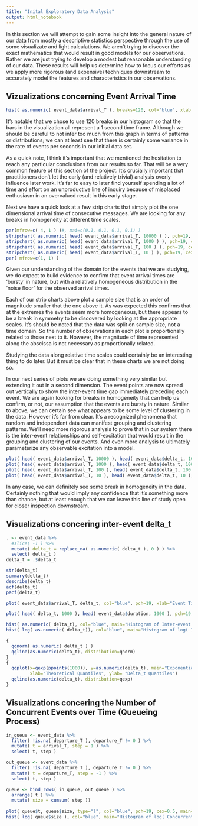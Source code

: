 ```yaml
---
title: "Inital Exploratory Data Analysis"
output: html_notebook
---
```


In this section we will attempt to gain some insight into the general nature 
of our data from mostly a descriptive statistics perspective through the use
of some visualizate and light calculations.  We aren't trying to discover the
exact mathematics that would result in good models for our observations.
Rather we are just trying to develop a modest but reasonable understanding of
our data. These results will help us determine how to focus our efforts
as we apply more rigorous (and expensive) techniques downstream to accurately
model the features and characteristics in our observations.

## Vizualizations concerning Event Arrival Time 

```r
hist( as.numeric( event_data$arrival_T ), breaks=120, col="blue", xlab = "Event arrival time in ns over the first two minutes of data.", main="Histogram of Event Arrival Count per Sec" )
```
It's notable that we chose to use 120 breaks in our histogram so that the bars
in the visualization all represent a 1 second time frame.  Although we should be
careful to not infer too much from this graph in terms of patterns or distributions;
we can at least see that there is certainly some variance in the rate of events
per seconds in our initial data set.

As a quick note, I think it's important that we mentioned the hesitation to
reach any particular conclusions from our results so far.  That will be a very
common feature of this section of the project.  It's crucially important that
practitioners don't let the early (and relatively trivial) analysis overly
influence later work.  It's far to easy to later find yourself spending a lot
of time and effort on an unproductive line of inquiry because of misplaced
enthusiasm in an overvalued result in this early stage.

Next we have a quick look at a few strip charts that simply plot the one
dimensional arrival time of consecutive messages. We are looking for any breaks
in homogeneity at different time scales.

```r
par(mfrow=c( 4, 1 ) )#, mai=c(0.1, 0.1, 0.1, 0.1) )
stripchart( as.numeric( head( event_data$arrival_T, 10000 ) ), pch=19, cex=0.5, col="blue", xlab="Event Time in ns", main="1-D Stripchart of Event Arrival Time for the first 10000 observations." )
stripchart( as.numeric( head( event_data$arrival_T, 1000 ) ), pch=19, cex=0.5, col="blue", xlab="Event Time in ns", main="1-D Stripchart of Event Arrival Time for the first 1000 observations." )
stripchart( as.numeric( head( event_data$arrival_T, 100 ) ), pch=19, cex=0.5, col="blue", xlab="Event Time in ns", main="1-D Stripchart of Event Time; first 100 observations." )
stripchart( as.numeric( head( event_data$arrival_T, 10 ) ), pch=19, cex=0.5, col="blue", xlab="Event Time in ns", main="1-D Stripchart of Event Time; first 10 observations." )
par( mfrow=c(1, 1) )
```

Given our understanding of the domain for the events that we are studying, we do
expect to build evidence to confirm that event arrival times are 'bursty'
in nature, but with a relatively homogeneous distribution in the 'noise floor' 
for the observed arrival times. 

Each of our strip charts above plot a sample size that is an order of magnitude
smaller that the one above it.  As was expected this confirms that at the extremes
the events seem more homogeneous, but there appears to be a break in symmetry to be
discovered by looking at the appropriate scales.  It's should be noted that the
data was split on sample size, not a time domain. So the number of observations
in each plot is proportionally related to those next to it.  However, the magnitude of
time represented along the abscissa is not necessary as proportionally related.

Studying the data along relative time scales could certainly be an interesting
thing to do later.  But it must be clear that in these charts we are not doing so.

In our next series of plots we are doing something very similar but extending it out
in a second dimension.  The event points are now spread out vertically
to show the inter-event time gap immediately preceding each event.  We are again
looking for breaks in homogeneity that can help us confirm, or not, our assumption
that the events are bursty in nature.  Similar to above, we can certain
see what appears to be some level of clustering in the data.  However it's far
from clear.  It's a recognized phenomena that random and independent data
can manifest grouping and clustering patterns.  We'll need more rigorous analysis
to prove that in our system there is the inter-event relationships and
self-excitation that would result in the grouping and clustering of our events.
And even more analysis to ultimately parameterize any observable excitation into a model.

```r
plot( head( event_data$arrival_T, 10000 ), head( event_data$delta_t, 10000 ), col="blue", pch=19, xlab="Event Time in ns", ylab="Inter-Event Delta_t in ns", main="Inter-Event Delta_t against Event Time" )
plot( head( event_data$arrival_T, 1000 ), head( event_data$delta_t, 1000 ), col="blue", pch=19, xlab="Event Time in ns", ylab="Inter-Event Delta_t in ns", main="Inter-Event Delta_t against Event Time" )
plot( head( event_data$arrival_T, 100 ), head( event_data$delta_t, 100 ), col="blue", pch=19, xlab="Event Time in ns", ylab="Inter-Event Delta_t in ns", main="Inter-Event Delta_t against Event Time" )
plot( head( event_data$arrival_T, 10 ), head( event_data$delta_t, 10 ), col="blue", pch=19, xlab="Event Time in ns", ylab="Inter-Event Delta_t in ns", main="Inter-Event Delta_t against Event Time" )
```
In any case, we can definitely see some break in homogeneity in the data.  Certainly
nothing that would imply any confidence that it's something more than chance, but
at least enough that we can leave this line of study open for closer inspection
downstream.


## Visualizations concering inter-event delta_t
```r
. <- event_data %>%
  #slice( -1 ) %>%
  mutate( delta_t = replace_na( as.numeric( delta_t ), 0 ) ) %>%
  select( delta_t )
delta_t = .$delta_t

str(delta_t)
summary(delta_t)
describe(delta_t) 
acf(delta_t)
pacf(delta_t)

plot( event_data$arrival_T, delta_t, col="blue", pch=19, xlab="Event Time in ns", ylab="Inter-Event Delta_t in ns", main="Inter-Event Delta_t against Event Time" )

plot( head( delta_t, 1000 ), head( event_data$duration, 1000 ), pch=19, col="blue", xlab="Inter-Event Delta_t", ylab="Duration of Event in ns", main="Event Duration against Inter-Event Delta_t" )

hist( as.numeric( delta_t), col="blue", main="Histogram of Inter-event Delta_t", xlab="Delta_t in Nanoseconds")
hist( log( as.numeric( delta_t)), col="blue", main="Histogram of log( Inter-event Delta_t )", xlab="log(Delta_t) in Nanoseconds")

{
  qqnorm( as.numeric( delta_t ) )
  qqline(as.numeric(delta_t), distribution=qnorm)
}
{
  qqplot(x=qexp(ppoints(1000)), y=as.numeric(delta_t), main="Exponential Q-Q Plot",
         xlab="Theoretical Quantiles", ylab= "Delta_t Quantiles")
  qqline(as.numeric(delta_t), distribution=qexp)
}
```

## Visualizations concering the Number of Concurrent Events over Time (Queueing Process)
```r
in_queue <- event_data %>%
  filter( !is.na( departure_T ), departure_T != 0 ) %>%
  mutate( t = arrival_T, step = 1 ) %>%
  select( t, step )

out_queue <- event_data %>%
  filter( !is.na( departure_T ), departure_T != 0 ) %>%
  mutate( t = departure_T, step = -1 ) %>%
  select( t, step )

queue <- bind_rows( in_queue, out_queue ) %>%
  arrange( t ) %>%
  mutate( size = cumsum( step ))
  
plot( queue$t, queue$size, type="l", col="blue", pch=19, cex=0.5, main="Concurrent Event Count at Time t.", xlab='Time t in Nanoseconds', ylab="Concurrent event count" )
hist( log( queue$size ), col="blue", main="Histogram of log( Concurrent Event Count )", xlab="log( Concurrent Event Count )")
```
<!-- Scratch Notes Below
# H0 (null): The data was produced in a random manner.
# Ha (alternative): The data was not produced in a random manner.

# w/ p-value < 2.2e-16; THere is sufficien evidence to reject the Null Hypothesis. 

d1 <- msgw_in$inter_message_delta_t_ns
d2 <- msgw_in$message_processing_time_ns

runs.test( d1 ) 
chisq.test( d1 )
bartels.rank.test( d1 )
cox.stuart.test( d1 )
difference.sign.test( d1 )
acf( d1 ) 
pacf( d1 )

runs.test( d2 ) 
chisq.test( d2 )
bartels.rank.test( d2 )
cox.stuart.test( d2 )
difference.sign.test( d2 )
acf( d2 ) 
pacf( d2 )

    # Strip Charts at different times across the data set
    arrival_Times_slice_labels <- cut( numeric_arrival_Times, breaks=30*60, labels=F, include.lowest=T )
    arrival_Time_slices <- data.frame( numeric_arrival_Times, arrival_Times_slice_labels )
    par(mfrow=c( 30, 1 ), mai=c(0.1, 0.1, 0.1, 0.1) )
    loop_count <- 1:30
    for( i in loop_count ){
      stripchart( arrival_Time_slices$numeric_arrival_Times[ arrival_Time_slices$arrival_Times_slice_labels == i * 60 ], method="stack", pch=19, cex=0.5, col="blue", xlab=NULL, ylab=NULL, main=NULL, axes=F )
    }


EIplot( msgw_in$message_arrival_T_ns )
EIglm( numeric_arrival_Times )
EIglm( arrival_Time_slices$numeric_arrival_Times[ arrival_Time_slices$arrival_Times_slice_labels == 1 ] ) 
-->